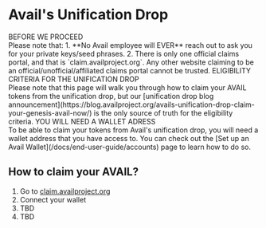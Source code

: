 
# Avail's Unification Drop

<Callout type="error" emoji="🚫">
BEFORE WE PROCEED<br/>
Please note that:
1. **No Avail employee will EVER** reach out to ask you for your private keys/seed phrases.
2. There is only one official claims portal, and that is `claim.availproject.org`. Any other website claiming
to be an official/unofficial/affiliated claims portal cannot be trusted.
</Callout>

<Callout type="info">
ELIGIBILITY CRITERIA FOR THE UNIFICATION DROP<br/>
Please note that this page will walk you through how to claim your AVAIL tokens from the unification drop,
but our [unification drop blog announcement](https://blog.availproject.org/avails-unification-drop-claim-your-genesis-avail-now/) is the only source of truth for the eligibility criteria.
</Callout>

<Callout type="info">
YOU WILL NEED A WALLET ADRESS<br/>
To be able to claim your tokens from Avail's unification drop, you will need a wallet address that you have access to.
You can check out the [Set up an Avail Wallet](/docs/end-user-guide/accounts) page to learn how to do so.
</Callout>

## How to claim your AVAIL?

1. Go to [claim.availproject.org](https://claim.availproject.org)
2. Connect your wallet
3. TBD
4. TBD